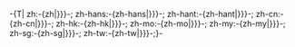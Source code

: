 -{T|
zh:-{zh|{{trim|{{{1|{{FULLPAGENAME}}}}}}}}-;
zh-hans:-{zh-hans|{{trim|{{{1|{{FULLPAGENAME}}}}}}}}-;
zh-hant:-{zh-hant|{{trim|{{{1|{{FULLPAGENAME}}}}}}}}-;
zh-cn:-{zh-cn|{{trim|{{{1|{{FULLPAGENAME}}}}}}}}-;
zh-hk:-{zh-hk|{{trim|{{{1|{{FULLPAGENAME}}}}}}}}-;
zh-mo:-{zh-mo|{{trim|{{{1|{{FULLPAGENAME}}}}}}}}-;
zh-my:-{zh-my|{{trim|{{{1|{{FULLPAGENAME}}}}}}}}-;
zh-sg:-{zh-sg|{{trim|{{{1|{{FULLPAGENAME}}}}}}}}-;
zh-tw:-{zh-tw|{{trim|{{{1|{{FULLPAGENAME}}}}}}}}-;}-<noinclude>{{doc}}</noinclude>